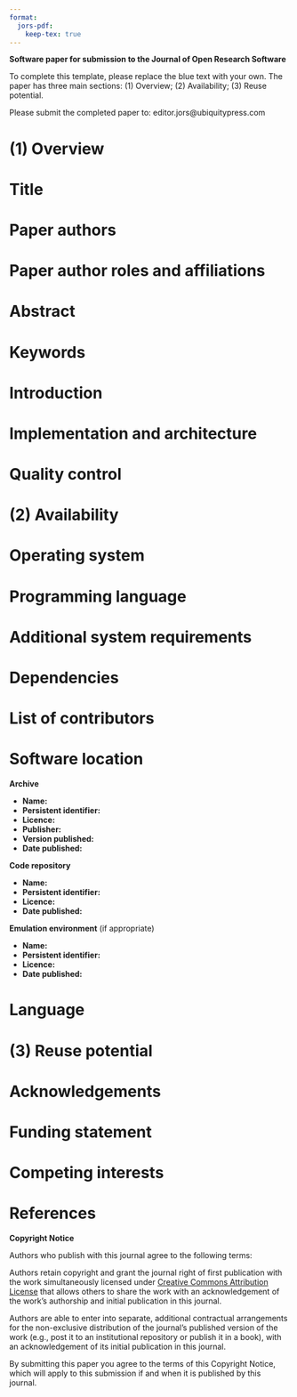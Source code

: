 ```yaml
---
format:
  jors-pdf:
    keep-tex: true
---
```


**Software paper for submission to the Journal of Open Research Software**

To complete this template, please replace the blue text with your own. The paper has three main sections: (1) Overview; (2) Availability; (3) Reuse potential.

Please submit the completed paper to: editor.jors@ubiquitypress.com

\rule{\textwidth}{1pt}

# (1) Overview

\vspace{0.5cm}

# Title

\textcolor{blue}{The title of the software paper should focus on the software, e.g. “Text mining software from the X project”. If the software is closely linked to a specific research paper, then “Software from Paper Title” is appropriate. The title should be factual, relating to the functionality of the software and the area it relates to rather than making claims about the software, e.g. “Easy-to-use”.}

# Paper authors

\textcolor{blue}{1. Last name, first name; (Lead/corresponding author first) \\
2. Last name, first name; etc.}

# Paper author roles and affiliations

\textcolor{blue}{1. First author role and affiliation \\
2. Second author role and affiliation etc.}

# Abstract

\textcolor{blue}{A short (ca. 100 word) summary of the software being described: what problem the software addresses, how it was implemented and architected, where it is stored, and its reuse potential.}

# Keywords

\textcolor{blue}{keyword 1; keyword 2; etc. \\
Keywords should make it easy to identify who and what the software will be useful for.}

# Introduction

\textcolor{blue}{An overview of the software, how it was produced, and the research for which it has been used, including references to relevant research articles. A short comparison with software which implements similar functionality should be included in this section.}

# Implementation and architecture

\textcolor{blue}{How the software was implemented, with details of the architecture where relevant. Use of relevant diagrams is appropriate. Please also describe any variants and associated implementation differences.}

# Quality control

\textcolor{blue}{Detail the level of testing that has been carried out on the code (e.g. unit, functional, load etc.), and in which environments. If not already included in the software documentation, provide details of how a user could quickly understand if the software is working (e.g. providing examples of running the software with sample input and output data). }

# (2) Availability

\vspace{0.5cm}

# Operating system

\textcolor{blue}{Please include minimum version compatibility.}

# Programming language

\textcolor{blue}{Please include minimum version compatibility.}

# Additional system requirements

\textcolor{blue}{E.g. memory, disk space, processor, input devices, output devices.}

# Dependencies

\textcolor{blue}{E.g. libraries, frameworks, incl. minimum version compatibility.}

# List of contributors

\textcolor{blue}{Please list anyone who helped to create the software (who may also not be an author of this paper), including their roles and affiliations.}

# Software location
  
**Archive** \textcolor{blue}{(e.g. institutional repository, general repository) (required – please see instructions on journal website for depositing archive copy of software in a suitable repository)}

- **Name:** \textcolor{blue}{The name of the archive.}
- **Persistent identifier:** \textcolor{blue}{e.g. DOI, handle, PURL, etc.}
- **Licence:** \textcolor{blue}{Open license under which the software is licensed.}
- **Publisher:** \textcolor{blue}{Name of the person who deposited the software.}
- **Version published:** \textcolor{blue}{The version number of the software archived.}
- **Date published:** \textcolor{blue}{dd/mm/yy}

**Code repository** \textcolor{blue}{(e.g. SourceForge, GitHub etc.) (required)}

- **Name:** \textcolor{blue}{The name of the archive.}
- **Persistent identifier:** \textcolor{blue}{e.g. DOI, handle, PURL, etc.}
- **Licence:** \textcolor{blue}{Open license under which the software is licensed.}
- **Date published:** \textcolor{blue}{dd/mm/yy}

**Emulation environment** (if appropriate)

- **Name:** \textcolor{blue}{The name of the archive.}
- **Persistent identifier:** \textcolor{blue}{e.g. DOI, handle, PURL, etc.}
- **Licence:** \textcolor{blue}{Open license under which the software is licensed.}
- **Date published:** \textcolor{blue}{dd/mm/yy}

# Language

\textcolor{blue}{Language of repository, software and supporting files.}

# (3) Reuse potential

\textcolor{blue}{Please describe in as much detail as possible the ways in which the software could be reused by other researchers both within and outside of your field. This should include the use cases for the software, and also details of how the software might be modified or extended (including how contributors should contact you) if appropriate. Also you must include details of what support mechanisms are in place for this software (even if there is no support).}

# Acknowledgements

\textcolor{blue}{Please add any relevant acknowledgments to anyone else who supported the project in which the software was created, but did not work directly on the software itself.}

# Funding statement

\textcolor{blue}{If the software resulted from funded research please give the funder and grant number.}

# Competing interests

\textcolor{blue}{If any of the authors have any competing interests then these must be declared. The authors’ initials should be used to denote differing competing interests. For example: “BH has minority shares in [company name], which part funded the research grant for this project. All other authors have no competing interests." \\
If there are no competing interests, please add the statement:
“The authors declare that they have no competing interests.”}

# References

\textcolor{blue}{Please enter references in the Harvard style and include a DOI where available, citing them in the text with a number in square brackets, e.g. \\ }

\textcolor{blue}{[1] Piwowar, H A 2011 Who Shares? Who Doesn't? Factors Associated with Openly Archiving Raw Research Data. PLoS ONE 6(7): e18657. DOI: \\ http://dx.doi.org/10.1371/journal.pone.0018657.}

\vspace{2cm}

\rule{\textwidth}{1pt}

**Copyright Notice**

Authors who publish with this journal agree to the following terms:

Authors retain copyright and grant the journal right of first publication with the work simultaneously licensed under [Creative
Commons Attribution License](http://creativecommons.org/licenses/by/3.0) that allows others to share the work with an
acknowledgement of the work's authorship and initial publication in this journal.

Authors are able to enter into separate, additional contractual arrangements for the non-exclusive distribution of the journal's
published version of the work (e.g., post it to an institutional repository or publish it in a book), with an acknowledgement of
its initial publication in this journal.

By submitting this paper you agree to the terms of this Copyright Notice, which will apply to this submission if and when it is
published by this journal.
